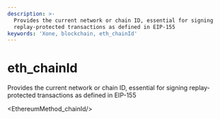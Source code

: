 ```yaml
---
description: >-
  Provides the current network or chain ID, essential for signing
  replay-protected transactions as defined in EIP-155
keywords: 'Xone, blockchain, eth_chainId'
---
```

# eth_chainId

Provides the current network or chain ID, essential for signing replay-protected transactions as defined in EIP-155


<EthereumMethod_chainId/>
